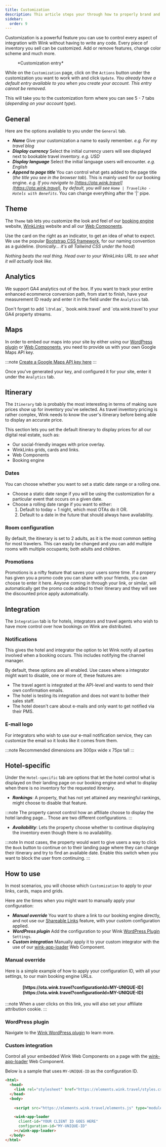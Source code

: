 ```yaml
---
title: Customization
description: This article steps your through how to properly brand and configure the experience for your users.
sidebar:
  order: 9
---
```



Customization is a powerful feature you can use to control every aspect of integration with Wink without having to write any code. Every piece of inventory you sell can be customized. Add or remove features, change color scheme and much more.

<figure>
<CloudinaryImage 
      width="700"
      height="631"
      resize="scale"
      quality="best"
      alt="Customization"
      src="academy/customization" 
      errorImage="noimage_opaque_nyrtl0.png"
    />
    <figcaption>*Customization entry*</figcaption>
</figure>

While on the `Customization` page, click on the `Actions` button under the customization you want to work with and click `Update`. 
*You already have a default entry available to you when you create your account. This entry cannot be removed.*

This will take you to the customization form where you can see 5 - 7 tabs (*depending on your account type*).

## General

Here are the options available to you under the `General` tab.

- ***Name*** Give your customization a name to easily remember. *e.g. For my travel blog*
- ***Display currency*** Select the initial currency users will see displayed next to bookable travel inventory. *e.g. USD*
- ***Display language*** Select the initial language users will encounter. *e.g. English*
- ***Append to page title*** You can control what gets added to the page title (*the title you see in the browser tab*). This is mainly used for our booking engine. *e.g. If you navigate to [https://ota.wink.travel](https://ota.wink.travel), by default, you will see `Home | Traveliko - Hotels with Benefits`*. You can change everything after the '|' pipe. 

## Theme

The `Theme` tab lets you customize the look and feel of our [booking engine](/booking-engine/how-it-works) website, [WinkLinks](/winklinks/what-is-a-link-manager) website and all our [Web Components](/developer/web-components).

Use the card on the right as an indicator, to get an idea of what to expect. We use the popular [Bootstrap CSS framework](https://getbootstrap.com/docs/5.3/customize/color/), for our naming convention as a guideline.
(*Ironically... it's all Tailwind CSS under the hood*)

*Nothing beats the real thing. Head over to your WinkLinks URL to see what it will actually look like.*

## Analytics

We support GA4 analytics out of the box. If you want to track your entire enhanced ecommerce conversion path, from start to finish, have your measurement ID ready and enter it in the field under the `Analytics` tab. 

<Aside type="caution" title="Reminder">
  Don't forget to add `i.trvl.as`, `book.wink.travel` and `ota.wink.travel`to your GA4 property streams.
</Aside>

## Maps

In order to embed our maps into your site by either using our [WordPress plugin](/developer/wordpress) or [Web Components](/developer/web-components), you need to provide us with your own Google Maps API key. 

:::note
  [Create a Google Maps API key here](https://console.developers.google.com/projectselector2/apis/credentials?supportedpurview=project)
:::

Once you've generated your key, and configured it for your site, enter it under the `Analytics` tab.

## Itinerary

The `Itinerary` tab is probably the most interesting in terms of making sure prices show up for inventory you've selected. 
As travel inventory pricing is rather complex, Wink needs to know the user's itinerary before being able to display an accurate price.

This section lets you set the default itinerary to display prices for all our digital real estate, such as:

- Our social-friendly images with price overlay.
- WinkLinks grids, cards and links.
- Web Components
- Booking engine

### Dates

You can choose whether you want to set a static date range or a rolling one.

- Choose a static date range if you will be using the customization for a particular event that occurs on a given date.
- Choose a rolling date range if you want to either:
    1. Default to today + 1 night, which most OTAs do it OR.
    2. Default to a date in the future that should always have availability.

### Room configuration

By default, the itinerary is set to 2 adults, as it is the most common setting for most travelers. 
This can easily be changed and you can add multiple rooms with multiple occupants; both adults and children.

### Promotions

Promotions is a nifty feature that saves your users some time. If a propery has given you a promo code you can share with your friends, you can choose to enter it here. 
Anyone coming in through your link, or similar, will automatically get the promo code added to their itinerary and they will see the discounted price apply automatically.

## Integration

The `Integration` tab is for hotels, integrators and travel agents who wish to have more control over how bookings on Wink are distributed.

### Notifications

This gives the hotel and integrator the option to let Wink notify all parties involved when a booking occurs. 
This includes notifying the channel manager. 

By default, these options are all enabled. Use cases where a integrator might want to disable, one or more of, these features are:

- The travel agent is integrated at the API-level and wants to send their own confirmation emails.
- The hotel is testing its integration and does not want to bother their sales staff.
- The hotel doesn't care about e-mails and only want to get notified via their PMS.

### E-mail logo

For integrators who wish to use our e-mail notification service, they can customize the email so it looks like it comes from them.

:::note
  Recommended dimensions are 300px wide x 75px tall
:::

## Hotel-specific

Under the `Hotel-specific` tab are options that let the hotel control what is displayed on their landing page on our booking engine and what to display when there is no inventory for the requested itinerary.

- ***Rankings***: A property, that has not yet attained any meaningful rankings, might choose to disable that feature.

:::note
  The property cannot control how an affiliate choose to display the hotel landing page... Those are two different configurations.
:::

- ***Availability***: Lets the property choose whether to continue displaying the inventory even though there is no availability.

:::note
  In most cases, the property would want to give users a way to click the `Book` button to continue on to their landing page where they can change their itinerary and try to find an available date.
  Enable this switch when you want to block the user from continuing.
:::

## How to use 

In most scenarios, you will choose which `Customization` to apply to your links, cards, maps and grids. 

Here are the times when you might want to manually apply your configuration:

- ***Manual override*** You want to share a link to our booking engine directly, and not use our [Shareable Links](/studio/shareable-links) feature, with your custom configuration applied.
- ***WordPress plugin*** Add the configuration to your Wink [WordPress Plugin](/developer/wordpress) `Settings`.
- ***Custom integration*** Manually apply it to your custom integrator with the use of our [wink-app-loader](/developer/web-component#wink-app-loader) Web Component.

### Manual override

Here is a simple example of how to apply your configuration ID, with all your settings, to our main booking engine URLs.

<h4 align="center">[https://ota.wink.travel?configurationId=MY-UNIQUE-ID](https://ota.wink.travel?configurationId=MY-UNIQUE-ID)</h4>

:::note
  When a user clicks on this link, you will also set your affiliate attribution cookie.
:::

### WordPress plugin 

Navigate to the [Wink WordPress plugin](/developer/wordpress) to learn more.

### Custom integration

Control all your embedded Wink Web Components on a page with the [wink-app-loader](/developer/web-components#wink-app-loader) Web Component.

Below is a sample that uses `MY-UNIQUE-ID` as the configuration ID.

```html {11}
<html>
  <head>
    <link rel="stylesheet" href="https://elements.wink.travel/styles.css"></link>
  </head>
  <body>
    
    <script src="https://elements.wink.travel/elements.js" type="module" defer></script>

    <wink-app-loader
      client-id="YOUR CLIENT ID GOES HERE"
      configuration-id="MY-UNIQUE-ID"
    ></wink-app-loader>
  </body>
</html>
```